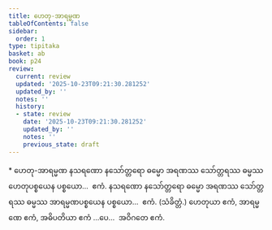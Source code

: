 ```yaml
---
title: ဟေတု-အာရမ္မဏ
tableOfContents: false
sidebar:
  order: 1
type: tipitaka
basket: ab
book: p24
review:
  current: review
  updated: '2025-10-23T09:21:30.281252'
  updated_by: ''
  notes: ''
  history:
  - state: review
    date: '2025-10-23T09:21:30.281252'
    updated_by: ''
    notes: ''
    previous_state: draft
---
```



<ReviewStatus review={frontmatter.review} showDetails={true} />

<HypothesisAnnotation frontmatter={frontmatter} />

<DynamicBreadcrumb />

<Paragraph type="center" book="p24">
* ဟေတု-အာရမ္မဏ
</Paragraph>

<Division number="88" book="p24" e="ch" v="40" p="440">

<Paragraph number="185" book="p24">
နသရဏော နသော်တ္တရော ဓမ္မော အရဏဿ သော်တ္တရဿ ဓမ္မဿ ဟေတုပစ္စယေန ပစ္စယော…  ဧကံ.
</Paragraph>

<Paragraph number="186" book="p24">
နသရဏော နသော်တ္တရော ဓမ္မော အရဏဿ သော်တ္တရဿ ဓမ္မဿ အာရမ္မဏပစ္စယေန ပစ္စယော…  ဧကံ. (သံခိတ္တံ.)
</Paragraph>

<Paragraph number="187" book="p24">
ဟေတုယာ ဧကံ, အာရမ္မဏေ ဧကံ, အဓိပတိယာ ဧကံ …ပေ…  အဝိဂတေ ဧကံ.
</Paragraph>
</Division>